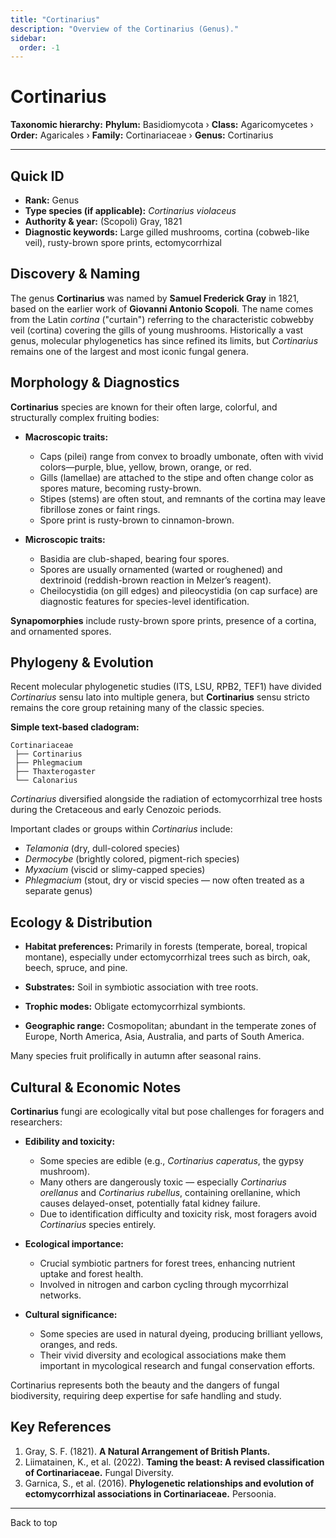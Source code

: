 ```yaml
---
title: "Cortinarius"
description: "Overview of the Cortinarius (Genus)."
sidebar:
  order: -1
---
```



# Cortinarius <Badge variant="note" text="Genus" />

**Taxonomic hierarchy:** **Phylum:** Basidiomycota › **Class:** Agaricomycetes › **Order:** Agaricales › **Family:** Cortinariaceae › **Genus:** Cortinarius

---

## Quick ID
* **Rank:** Genus  
* **Type species (if applicable):** _Cortinarius violaceus_  
* **Authority & year:** (Scopoli) Gray, 1821  
* **Diagnostic keywords:** Large gilled mushrooms, cortina (cobweb-like veil), rusty-brown spore prints, ectomycorrhizal  

## Discovery & Naming
The genus **Cortinarius** was named by **Samuel Frederick Gray** in 1821, based on the earlier work of **Giovanni Antonio Scopoli**. The name comes from the Latin _cortina_ ("curtain") referring to the characteristic cobwebby veil (cortina) covering the gills of young mushrooms. Historically a vast genus, molecular phylogenetics has since refined its limits, but _Cortinarius_ remains one of the largest and most iconic fungal genera.

## Morphology & Diagnostics
**Cortinarius** species are known for their often large, colorful, and structurally complex fruiting bodies:

- **Macroscopic traits:**
  - Caps (pilei) range from convex to broadly umbonate, often with vivid colors—purple, blue, yellow, brown, orange, or red.
  - Gills (lamellae) are attached to the stipe and often change color as spores mature, becoming rusty-brown.
  - Stipes (stems) are often stout, and remnants of the cortina may leave fibrillose zones or faint rings.
  - Spore print is rusty-brown to cinnamon-brown.

- **Microscopic traits:**
  - Basidia are club-shaped, bearing four spores.
  - Spores are usually ornamented (warted or roughened) and dextrinoid (reddish-brown reaction in Melzer’s reagent).
  - Cheilocystidia (on gill edges) and pileocystidia (on cap surface) are diagnostic features for species-level identification.

**Synapomorphies** include rusty-brown spore prints, presence of a cortina, and ornamented spores.

## Phylogeny & Evolution
Recent molecular phylogenetic studies (ITS, LSU, RPB2, TEF1) have divided _Cortinarius_ sensu lato into multiple genera, but **Cortinarius** sensu stricto remains the core group retaining many of the classic species.

**Simple text-based cladogram:**
```
Cortinariaceae
 ├── Cortinarius
 ├── Phlegmacium
 ├── Thaxterogaster
 └── Calonarius
```
_Cortinarius_ diversified alongside the radiation of ectomycorrhizal tree hosts during the Cretaceous and early Cenozoic periods.

Important clades or groups within _Cortinarius_ include:

- _Telamonia_ (dry, dull-colored species)
- _Dermocybe_ (brightly colored, pigment-rich species)
- _Myxacium_ (viscid or slimy-capped species)
- _Phlegmacium_ (stout, dry or viscid species — now often treated as a separate genus)

## Ecology & Distribution
- **Habitat preferences:** Primarily in forests (temperate, boreal, tropical montane), especially under ectomycorrhizal trees such as birch, oak, beech, spruce, and pine.
- **Substrates:** Soil in symbiotic association with tree roots.
- **Trophic modes:** Obligate ectomycorrhizal symbionts.

- **Geographic range:** Cosmopolitan; abundant in the temperate zones of Europe, North America, Asia, Australia, and parts of South America.

Many species fruit prolifically in autumn after seasonal rains.

## Cultural & Economic Notes
**Cortinarius** fungi are ecologically vital but pose challenges for foragers and researchers:

- **Edibility and toxicity:**
  - Some species are edible (e.g., _Cortinarius caperatus_, the gypsy mushroom).
  - Many others are dangerously toxic — especially _Cortinarius orellanus_ and _Cortinarius rubellus_, containing orellanine, which causes delayed-onset, potentially fatal kidney failure.
  - Due to identification difficulty and toxicity risk, most foragers avoid _Cortinarius_ species entirely.

- **Ecological importance:**
  - Crucial symbiotic partners for forest trees, enhancing nutrient uptake and forest health.
  - Involved in nitrogen and carbon cycling through mycorrhizal networks.

- **Cultural significance:**
  - Some species are used in natural dyeing, producing brilliant yellows, oranges, and reds.
  - Their vivid diversity and ecological associations make them important in mycological research and fungal conservation efforts.

Cortinarius represents both the beauty and the dangers of fungal biodiversity, requiring deep expertise for safe handling and study.

## Key References
1. Gray, S. F. (1821). **A Natural Arrangement of British Plants.**  
2. Liimatainen, K., et al. (2022). **Taming the beast: A revised classification of Cortinariaceae.** Fungal Diversity.  
3. Garnica, S., et al. (2016). **Phylogenetic relationships and evolution of ectomycorrhizal associations in Cortinariaceae.** Persoonia.  

---

<LinkButton href="#top" variant="minimal" icon="arrow-up">
  Back to top
</LinkButton>
